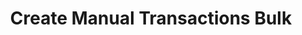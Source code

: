 ---
title: 'Create Manual Transactions Bulk'
description: 'Create Manual Transactions Bulk'
openapi: "/openapi/openapi.yaml POST /transactions/{companyId}/{productId}/bulk"
---